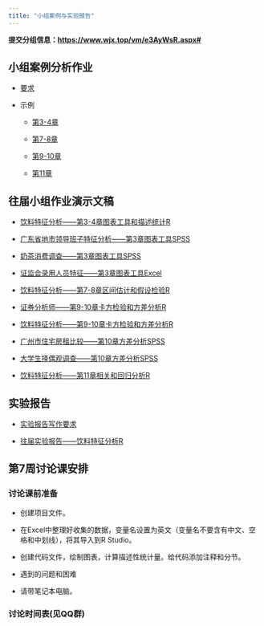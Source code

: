 ```yaml
---
title: "小组案例与实验报告"
---
```


**提交分组信息：<https://www.wjx.top/vm/e3AyWsR.aspx#> **

## 小组案例分析作业

-   [要求](https://lizongzhang.github.io/stat/teamwork.html)

-   示例

    -   [第3-4章](https://lizongzhang.github.io/stat24/case1pre.html)
  
    -   [第7-8章](https://lizongzhang.github.io/stat/case2.html)
  
    -   [第9-10章](https://lizongzhang.github.io/stat/case3.html)
  
    -   [第11章](https://lizongzhang.github.io/stat/case4.html)

## 往届小组作业演示文稿

-   [饮料特征分析——第3-4章图表工具和描述统计R](https://lizongzhang.github.io/stat/stu6.html)

-   [广东省地市领导班子特征分析——第3章图表工具SPSS](https://lizongzhang.github.io/stat/stu1.html)

-   [奶茶消费调查——第3章图表工具SPSS](https://lizongzhang.github.io/stat/stu2.html)
    
-   [证监会录用人员特征——第3章图表工具Excel](https://lizongzhang.github.io/stat/stu4.html)

-   [饮料特征分析——第7-8章区间估计和假设检验R](https://lizongzhang.github.io/stat/stu8.html)

-   [证券分析师——第9-10章卡方检验和方差分析R](https://lizongzhang.github.io/stat/stu7.html)

-   [饮料特征分析——第9-10章卡方检验和方差分析R](https://lizongzhang.github.io/stat/stu9.html)    
    
-   [广州市住宅房租比较——第10章方差分析SPSS](https://lizongzhang.github.io/stat/stu5.html) 
    
-   [大学生择偶观调查——第10章方差分析SPSS](https://lizongzhang.github.io/stat/stu3.html)

-   [饮料特征分析——第11章相关和回归分析R](https://lizongzhang.github.io/stat/stu10.html) 
    
## 实验报告    

-   [实验报告写作要求](https://lizongzhang.github.io/stat/report.html)

-   [往届实验报告——饮料特征分析R](https://lizongzhang.github.io/stat/stu_report.html)

## 第7周讨论课安排

### 讨论课前准备

-  创建项目文件。

-  在Excel中整理好收集的数据，变量名设置为英文（变量名不要含有中文、空格和中划线），将其导入到R Studio。

-  创建代码文件，绘制图表，计算描述性统计量。给代码添加注释和分节。

-  遇到的问题和困难

-  请带笔记本电脑。

### 讨论时间表(见QQ群)







